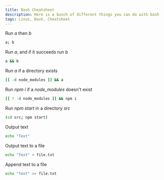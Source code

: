 ```yaml
---
title: Bash Cheatsheet
description: Here is a bunch of different things you can do with bash
tags: Linux, Bash, Cheatsheet
---
```


Run *a* then *b*
```sh
a; b
```

Run *a*, and if it succeeds run *b*
```sh
a && b
```

Run *a* if a directory exists
```sh
[[ -d node_modules ]] && a
```

Run *npm i* if a *node_modules* doesn't exist
```sh
[[ ! -d node_modules ]] && npm i
```

Run *npm start* in a directory *src*
```sh
(cd src; npm start)
```

Output text
```sh
echo "Text"
```

Output text to a file
```sh
echo "Text" > file.txt
```

Append text to a file
```sh
echo "Text" >> file.txt
```
